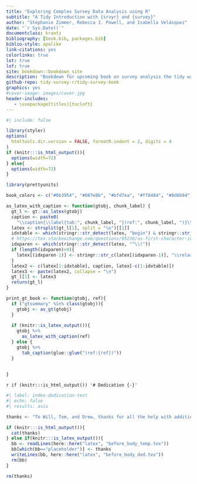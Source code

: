 ```yaml
--- 
title: "Exploring Complex Survey Data Analysis using R"
subtitle: "A Tidy Introduction with {srvyr} and {survey}"
author: "Stephanie Zimmer, Rebecca J. Powell, and Isabella Velásquez"
date: "`r Sys.Date()`"
documentclass: krantz
bibliography: [book.bib, packages.bib]
biblio-style: apalike
link-citations: yes
colorlinks: true
lot: true
lof: true
site: bookdown::bookdown_site
description: "Bookdown for upcoming book on survey analysis the tidy way."
github-repo: tidy-survey-r/tidy-survey-book
graphics: yes
#cover-image: images/cover.jpg
header-includes:
   - \usepackage[titles]{tocloft}
---
```



```r
#| include: false

library(styler)
options(
  htmltools.dir.version = FALSE, formatR.indent = 2, digits = 4
)
if (knitr:::is_html_output()){
  options(width=72)
} else{
  options(width=72)
}

library(prettyunits)

book_colors <- c("#0b3954", "#087e8b", "#bfd7ea", "#ff8484", "#8d6b94")

as_latex_with_caption <- function(gtobj, chunk_label) {
  gt_l <- gt::as_latex(gtobj)
  caption <- paste0(
    "\\caption{\\label{tab:", chunk_label, "}(ref:", chunk_label, ")}\\\\")
  latex <- strsplit(gt_l[1], split = "\n")[[1]]
  idxtable <- which(stringr::str_detect(latex, "begin") & stringr::str_detect(latex, "table"))
  # https://tex.stackexchange.com/questions/95236/as-first-character-in-table-row 
  idxparen <- which(stringr::str_detect(latex, "^\\("))
  if (length(idxparen)>0){
    latex[(idxparen-1)] <- stringr::str_c(latex[(idxparen-1)], "\\relax")
  }
  latex2 <- c(latex[1:idxtable], caption, latex[-c(1:idxtable)])
  latex3 <- paste(latex2, collapse = "\n")
  gt_l[1] <- latex3
  return(gt_l)
}

print_gt_book <- function(gtobj, ref){
  if ("gtsummary" %in% class(gtobj)){
    gtobj <- as_gt(gtobj)
  }
  
  if (knitr::is_latex_output()){
    gtobj %>%
      as_latex_with_caption(ref)
  } else {
    gtobj %>% 
      tab_caption(glue::glue("(ref:{ref})"))
  }
  
  
}

```

`r if (knitr:::is_html_output()) '# Dedication {-}'`

```r
#| label: index-dedication-text
#| echo: false
#| results: asis

thanks <- "To Will, Tom, and Drew, thanks for all the help with additional chores and plenty of Git consulting!"

if (knitr:::is_html_output()){
  cat(thanks)
} else if(knitr:::is_latex_output()){
  bb <- readLines(here::here("latex", "before_body_temp.tex"))
  bb[which(bb=="placeholder")] <- thanks
  writeLines(bb, here::here("latex", "before_body_ded.tex"))
  rm(bb)
}

rm(thanks)
```
